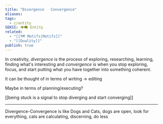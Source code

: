 ```yaml
---
title: "Divergence   Convergence"
aliases: 
tags:
  - c/entity
SEKSI: 👁️‍🗨️ Entity
related:
  - "[[🗺️ Motifs|Motifs]]"
  - "[[Duality]]"
publish: true
---
```

In creativity, _divergence_ is the process of exploring, researching, learning, finding what's interesting and _convergence_ is when you stop exploring, focus, and start putting what you have together into something coherent.

It can be thought of in terms of writing -> editing

Maybe in terms of planning/executing?

[[being stuck is a signal to stop diverging and start converging]]

___

Divergence-Convergence is like Dogs and Cats, dogs are open, look for everything, cats are calculating, discerning, do less
